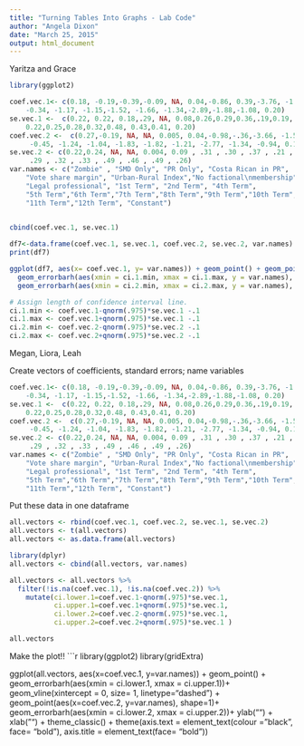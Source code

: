 ```yaml
---
title: "Turning Tables Into Graphs - Lab Code"
author: "Angela Dixon"
date: "March 25, 2015"
output: html_document
---
```


####### Yaritza and Grace #######

```r

library(ggplot2)

coef.vec.1<- c(0.18, -0.19,-0.39,-0.09, NA, 0.04,-0.86, 0.39,-3.76, -1.61,
    -0.34, -1.17, -1.15,-1.52, -1.66, -1.34,-2.89,-1.88,-1.08, 0.20)
se.vec.1 <-  c(0.22, 0.22, 0.18,.29, NA, 0.08,0.26,0.29,0.36,.19,0.19, 0.22,
    0.22,0.25,0.28,0.32,0.48, 0.43,0.41, 0.20)
coef.vec.2 <-  c(0.27,-0.19, NA, NA, 0.005, 0.04,-0.98,-.36,-3.66, -1.59,
     -0.45, -1.24, -1.04, -1.83, -1.82, -1.21, -2.77, -1.34, -0.94, 0.13)
se.vec.2 <- c(0.22,0.24, NA, NA, 0.004, 0.09 , .31 , .30 , .37 , .21 , .21 , .24 , .24,
     .29 , .32 , .33 , .49 , .46 , .49 , .26)
var.names <- c("Zombie" , "SMD Only", "PR Only", "Costa Rican in PR", 
    "Vote share margin", "Urban-Rural Index","No factional\nmembership",
    "Legal professional", "1st Term", "2nd Term", "4th Term",
    "5th Term","6th Term","7th Term","8th Term","9th Term","10th Term",
    "11th Term","12th Term", "Constant")

    
cbind(coef.vec.1, se.vec.1)

df7<-data.frame(coef.vec.1, se.vec.1, coef.vec.2, se.vec.2, var.names)
print(df7)

ggplot(df7, aes(x= coef.vec.1, y= var.names)) + geom_point() + geom_point(aes(x= coef.vec.2, y= var.names)) + 
  geom_errorbarh(aes(xmin = ci.1.min, xmax = ci.1.max, y = var.names), colour = "black", width = .5, position = position_dodge(.1)) +
  geom_errorbarh(aes(xmin = ci.2.min, xmax = ci.2.max, y = var.names), colour = "red", width = .5, position = position_dodge(.1))

# Assign length of confidence interval line.
ci.1.min <- coef.vec.1-qnorm(.975)*se.vec.1 -.1
ci.1.max <- coef.vec.1+qnorm(.975)*se.vec.1 -.1
ci.2.min <- coef.vec.2-qnorm(.975)*se.vec.2 -.1
ci.2.max <- coef.vec.2+qnorm(.975)*se.vec.2 -.1

```




############# Megan, Liora, Leah  #######
Create vectors of coefficients, standard errors; name variables
```r
coef.vec.1<- c(0.18, -0.19,-0.39,-0.09, NA, 0.04,-0.86, 0.39,-3.76, -1.61,
    -0.34, -1.17, -1.15,-1.52, -1.66, -1.34,-2.89,-1.88,-1.08, 0.20)
se.vec.1 <-  c(0.22, 0.22, 0.18,.29, NA, 0.08,0.26,0.29,0.36,.19,0.19, 0.22,
    0.22,0.25,0.28,0.32,0.48, 0.43,0.41, 0.20)
coef.vec.2 <-  c(0.27,-0.19, NA, NA, 0.005, 0.04,-0.98,-.36,-3.66, -1.59,
     -0.45, -1.24, -1.04, -1.83, -1.82, -1.21, -2.77, -1.34, -0.94, 0.13)
se.vec.2 <- c(0.22,0.24, NA, NA, 0.004, 0.09 , .31 , .30 , .37 , .21 , .21 , .24 , .24,
     .29 , .32 , .33 , .49 , .46 , .49 , .26)
var.names <- c("Zombie" , "SMD Only", "PR Only", "Costa Rican in PR", 
    "Vote share margin", "Urban-Rural Index","No factional\nmembership",
    "Legal professional", "1st Term", "2nd Term", "4th Term",
    "5th Term","6th Term","7th Term","8th Term","9th Term","10th Term",
    "11th Term","12th Term", "Constant")
```

Put these data in one dataframe
```r
all.vectors <- rbind(coef.vec.1, coef.vec.2, se.vec.1, se.vec.2)
all.vectors <- t(all.vectors)
all.vectors <- as.data.frame(all.vectors)

library(dplyr)
all.vectors <- cbind(all.vectors, var.names)

all.vectors <- all.vectors %>%
  filter(!is.na(coef.vec.1), !is.na(coef.vec.2)) %>%
    mutate(ci.lower.1=coef.vec.1-qnorm(.975)*se.vec.1, 
           ci.upper.1=coef.vec.1+qnorm(.975)*se.vec.1,
           ci.lower.2=coef.vec.2-qnorm(.975)*se.vec.1,
           ci.upper.2=coef.vec.2+qnorm(.975)*se.vec.1 )

all.vectors

```

Make the plot!!
```r
library(ggplot2)
library(gridExtra)

ggplot(all.vectors, aes(x=coef.vec.1, y=var.names)) +
    geom_point() +
    geom_errorbarh(aes(xmin = ci.lower.1, xmax = ci.upper.1))+
    geom_vline(xintercept = 0, size= 1, linetype="dashed") +
    geom_point(aes(x=coef.vec.2, y=var.names), shape=1)+
    geom_errorbarh(aes(xmin = ci.lower.2, xmax = ci.upper.2))+
    ylab("") + xlab("") +
    theme_classic() +
    theme(axis.text = element_text(colour = "black", face= "bold"), 
        axis.title = element_text(face= "bold")) 

 



